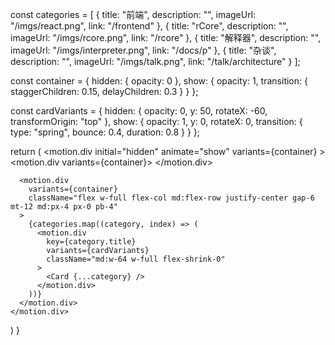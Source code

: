 
  const categories = [
    {
      title: "前端",
      description: "",
      imageUrl: "/imgs/react.png",
      link: "/frontend"
    },
    {
      title: "rCore",
      description: "",
      imageUrl: "/imgs/rcore.png",
      link: "/rcore"
    },
    {
      title: "解释器",
      description: "",
      imageUrl: "/imgs/interpreter.png",
      link: "/docs/p"
    },
    {
      title: "杂谈",
      description: "",
      imageUrl: "/imgs/talk.png",
      link: "/talk/architecture"
    }
  ];

  const container = {
    hidden: { opacity: 0 },
    show: {
      opacity: 1,
      transition: {
        staggerChildren: 0.15,
        delayChildren: 0.3
      }
    }
  };

  const cardVariants = {
    hidden: { 
      opacity: 0,
      y: 50,
      rotateX: -60,
      transformOrigin: "top"
    },
    show: { 
      opacity: 1,
      y: 0,
      rotateX: 0,
      transition: {
        type: "spring",
        bounce: 0.4,
        duration: 0.8
      }
    }
  };

  return (
    <motion.div
      initial="hidden"
      animate="show"
      variants={container}
    >
      <motion.div variants={container}>
        <ProfileCard/>
      </motion.div>

      <motion.div 
        variants={container}
        className="flex w-full flex-col md:flex-row justify-center gap-6 mt-12 md:px-4 px-0 pb-4"
      >
        {categories.map((category, index) => (
          <motion.div 
            key={category.title}
            variants={cardVariants}
            className="md:w-64 w-full flex-shrink-0"
          >
            <Card {...category} />
          </motion.div>
        ))}
      </motion.div>
    </motion.div>
  ) 
}

<Main/>


